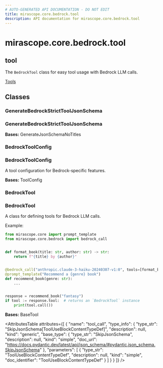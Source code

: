 ```yaml
---
# AUTO-GENERATED API DOCUMENTATION - DO NOT EDIT
title: mirascope.core.bedrock.tool
description: API documentation for mirascope.core.bedrock.tool
---
```


# mirascope.core.bedrock.tool

## <ApiType type="Module" module="mirascope.core.bedrock.tool" path="core/bedrock/tool" symbolName="tool" /> tool

The `BedrockTool` class for easy tool usage with Bedrock LLM calls.

<Info title="Usage">

[Tools](/docs/mirascope/learn/tools)

</Info>

## Classes

### GenerateBedrockStrictToolJsonSchema

### <ApiType type="Class" module="mirascope.core.bedrock.tool" path="core/bedrock/tool" symbolName="GenerateBedrockStrictToolJsonSchema" /> GenerateBedrockStrictToolJsonSchema

**Bases:** GenerateJsonSchemaNoTitles


### BedrockToolConfig

### <ApiType type="Class" module="mirascope.core.bedrock.tool" path="core/bedrock/tool" symbolName="BedrockToolConfig" /> BedrockToolConfig

A tool configuration for Bedrock-specific features.

**Bases:** ToolConfig


### BedrockTool

### <ApiType type="Class" module="mirascope.core.bedrock.tool" path="core/bedrock/tool" symbolName="BedrockTool" /> BedrockTool

A class for defining tools for Bedrock LLM calls.

Example:

```python
from mirascope.core import prompt_template
from mirascope.core.bedrock import bedrock_call


def format_book(title: str, author: str) -> str:
    return f"{title} by {author}"


@bedrock_call("anthropic.claude-3-haiku-20240307-v1:0", tools=[format_book])
@prompt_template("Recommend a {genre} book")
def recommend_book(genre: str):
    ...


response = recommend_book("fantasy")
if tool := response.tool:  # returns an `BedrockTool` instance
    print(tool.call())
```

**Bases:** BaseTool

<AttributesTable
  attributes={[
  {
    "name": "tool_call",
    "type_info": {
      "type_str": "SkipJsonSchema[ToolUseBlockContentTypeDef]",
      "description": null,
      "kind": "generic",
      "base_type": {
        "type_str": "SkipJsonSchema",
        "description": null,
        "kind": "simple",
        "doc_url": "https://docs.pydantic.dev/latest/api/json_schema/#pydantic.json_schema.SkipJsonSchema"
      },
      "parameters": [
        {
          "type_str": "ToolUseBlockContentTypeDef",
          "description": null,
          "kind": "simple",
          "doc_identifier": "ToolUseBlockContentTypeDef"
        }
      ]
    }
  }
]}
/>



